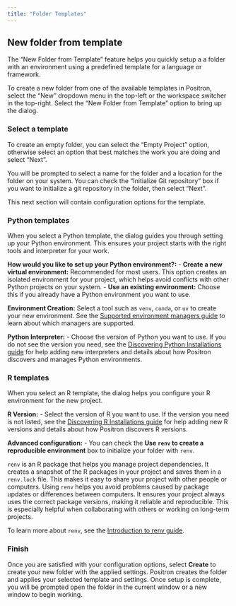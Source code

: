```yaml
---
title: "Folder Templates"
---
```


## New folder from template

The "New Folder from Template" feature helps you quickly setup a a folder with an environment using a predefined template for a language or framework. 

To create a new folder from one of the available templates in Positron, select the "New" dropdown menu in the top-left or the workspace switcher in the top-right. Select the "New Folder from Template" option to bring up the dialog.

### Select a template
To create an empty folder, you can select the "Empty Project" option, otherwise select an option that best matches the work you are doing and select "Next".

You will be prompted to select a name for the folder and a location for the folder on your system. You can check the "Initialize Git repository" box if you want to initialize a git repository in the folder, then select "Next".

This next section will contain configuration options for the template.

### Python templates

When you select a Python template, the dialog guides you through setting up your Python environment. This ensures your project starts with the right tools and interpreter for your work.

**How would you like to set up your Python environment?:**
- **Create a new virtual environment:** Recommended for most users. This option creates an isolated environment for your project, which helps avoid conflicts with other Python projects on your system.
- **Use an existing environment:** Choose this if you already have a Python environment you want to use.

**Environment Creation:**
Select a tool such as `venv`, `conda`, or `uv` to create your new environment. See the [Supported environment managers guide](python-installations.qmd#supported-environment-managers) to learn about which managers are supported.

**Python Interpreter:**
- Choose the version of Python you want to use. If you do not see the version you need, see the [Discovering Python Installations guide](python-installations.qmd) for help adding new interpreters and details about how Positron discovers and manages Python environments.


### R templates

When you select an R template, the dialog helps you configure your R environment for the new project.

**R Version:**
- Select the version of R you want to use. If the version you need is not listed, see the [Discovering R Installations guide](r-installations.qmd) for help adding new R versions and details about how Positron discovers R versions.


**Advanced configuration:**
- You can check the **Use `renv` to create a reproducible environment** box to initialize your folder with `renv`.

`renv` is an R package that helps you manage project dependencies. It creates a snapshot of the R packages in your project and saves them in a `renv.lock` file. This makes it easy to share your project with other people or computers. Using `renv` helps you avoid problems caused by package updates or differences between computers. It ensures your project always uses the correct package versions, making it reliable and reproducible. This is especially helpful when collaborating with others or working on long-term projects.

To learn more about `renv`, see the [Introduction to renv guide](https://rstudio.github.io/renv/articles/renv.html).

### Finish

Once you are satisfied with your configuration options, select **Create** to create your new folder with the applied settings. Positron creates the folder and applies your selected template and settings. Once setup is complete, you will be prompted open the folder in the current window or a new window to begin working.
